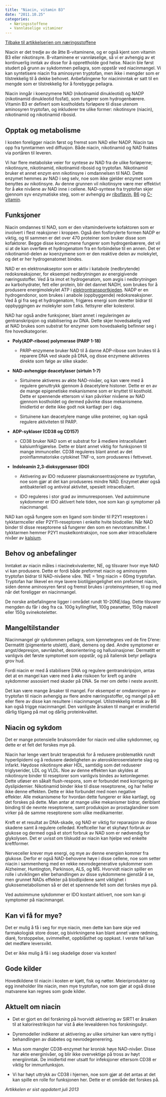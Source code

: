 ```yaml
---
title: "Niacin, vitamin B3"
date: "2011.10.25"
categories: 
  - Næringsstoffene
  - Vannløselige vitaminer
---
```


[Tilbake til artikkelserien om næringsstoffene](../../naeringsstoffer.html)

Niacin er det tredje av de åtte B-vitaminene, og er også kjent som vitamin B3 eller nikotinsyre. B-vitaminene er vannløselige, så vi er avhengig av et kontinuerlig inntak av disse for å opprettholde god helse. Niacin ble først studert på grunn av sykdommen pellagra, som oppstår ved niacinmangel. Vi kan syntetisere niacin fra aminosyren tryptofan, men ikke i mengder som er tilstrekkelig til å dekke behovet. Anbefalingene for niacininntak er satt til en mengde som er tilstrekkelig for å forebygge pellagra.

Niacin inngår i koenzymene NAD (nikotinamid dinukleotid) og NADP (nikotinamid dinukleotid fosfat), som fungerer som hydrogenbærere. Vitamin B3 er definert som kostholdets forløpere til disse utenom aminosyren tryptofan, og inkluderer tre ulike former: nikotinsyre (niacin), nikotinamid og nikotinamid ribosid.

## Opptak og metabolisme

I kosten foreligger niacin først og fremst som NAD eller NADP. Niacin tas opp fra tynntarmen ved diffusjon. Både niacin, nikotinamid og NAD fraktes via portåren til leveren.

Vi har flere metabolske veier for syntese av NAD fra de ulike forløperne; nikotinsyre, nikotinamid, nikotinamid ribosid og tryptofan. Nikotinamid bruker et annet enzym enn nikotinsyre i omdannelsen til NAD. Dette enzymet hemmes av NAD i seg selv, noe som ikke gjelder enzymet som benyttes av nikotinsyre. Av denne grunnen vil nikotinsyre være mer effektivt for å øke nivåene av NAD inne i cellene. NAD-syntese fra tryptofan skjer gjennom syv enzymatiske steg, som er avhengig av [riboflavin](http://www.friskogfunksjonell.no/riboflavin/ "Riboflavin, vitamin B2"), [B6](http://www.friskogfunksjonell.no/b6/ "Pyridoksin, vitamin B6") og [C-vitamin](http://www.friskogfunksjonell.no/c-vitamin/ "C-vitamin").

## Funksjoner

Niacin omdannes til NAD, som er den vitaminderiverte kofaktoren som er involvert i flest reaksjoner i kroppen. Også den fosforylerte formen NADP er viktig, og til sammen er det over 470 proteiner som bruker disse som kofaktorer. Begge disse koenzymene fungerer som hydrogenbærere, det vil si at de kan overføre et hydrogenatom fra en forbindelse til en annen. Det er nikotinamid-delen av koenzymene som er den reaktive delen av molekylet, og det er her hydrogenatomet bindes.

NAD er en elektronakseptor som er aktiv i katabole (nedbrytende) redoksreaksjoner, for eksempel nedbrytningen av energigivende næringsstoffer. Ved å ta imot et hydrogenatom, som avgis i nedbrytningen av karbohydrater, fett eller protein, blir det dannet NADH, som brukes for å produsere energimolekylet ATP i [elektrontransportkjeden](http://www.friskogfunksjonell.no/elektrontransportkjeden/ "Elektrontransportkjeden"). NADP er en hydrogendonor, som brukes i anabole (oppbyggende) redoksreaksjoner. Ved å gi fra seg et hydrogenatom, frigjøres energi som deretter bidrar til oppbyggingen av molekyler som f.eks. fettsyrer eller kolesterol.

NAD har også andre funksjoner, blant annet i reguleringen av gentranskripsjon og stabilisering av DNA. Dette skjer hovedsakelig ved at NAD brukes som substrat for enzymer som hovedsakelig befinner seg i fire hovedkategorier.

-   **Poly(ADP-ribose) polymerase (PARP 1-18)**

    -   PARP-enzymene bruker NAD til å danne ADP-ribose som brukes til å reparere DNA ved skade på DNA, og disse enzymene aktiveres direkte som følge av slike skader. 

-   **NAD-avhengige deacetylaser (sirtuin 1-7)**

    -   Sirtuinene aktiveres av økte NAD-nivåer, og kan være med å regulere genuttrykk gjennom å deacetylere histoner. Dette er en av de mange epigenetiske mekanismene som er knyttet til kosthold. Dette er spennende ettersom vi kan påvirker nivåene av NAD gjennom kostholdet og dermed påvirke disse mekanismene. Imidlertid er dette ikke godt nok kartlagt per i dag.

    -   Sirtuinene kan deacetylere mange ulike proteiner, og kan også regulere aktiviteten til PARP.

-   **ADP-syklaser (CD38 og CD157)**

    -   CD38 bruker NAD som et substrat for å mediere intracellulært kalsiumfrigjørelse. Dette er blant annet viktig for funksjonen til mange immunceller. CD38 reguleres blant annet av det proinflammatoriske cytokinet TNF-α, som produseres i fettvevet.

-   **Indoleamin 2,3-dioksygenaser (IDO)**

    -   Aktivering av IDO reduserer plasmakonsentrasjonene av tryptofan, noe som gjør at det kan produseres mindre NAD. Enzymet øker også antibakteriell og antiviral aktivitet, spesielt intracellulært.

    -   IDO reguleres i stor grad av immunresponsen. Ved autoimmune sykdommer er IDO aktivert hele tiden, noe som kan gi symptomer på niacinmangel.

NAD kan også fungere som en ligand som binder til P2Y1 reseptoren i tykktarmceller eller P2Y11-reseptoren i enkelte hvite blodceller. Når NAD binder til disse reseptorene så fungerer den som en nevrotransmitter. I tykktarmen hemmer P2Y1 muskelkontraksjon, noe som øker intracellulære nivåer av [kalsium](http://www.friskogfunksjonell.no/kalsium/ "Kalsium").

## Behov og anbefalinger

Inntaket av niacin måles i niacinekvivalenter, NE, og tilsvarer hvor mye NAD vi kan produsere. Dette er fordi både preformet niacin og aminosyren tryptofan bidrar til NAD-nivåene våre. 1NE = 1mg niacin = 60mg tryptofan. Tryptofan har likevel en mye lavere biotilgjengelighet enn preformet niacin, siden denne aminosyren først og fremst brukes i proteinsyntesen, til og med når det foreligger en niacinmangel.

De norske anbefalingene ligger i området rundt 10-20NE/dag. Dette tilsvarer mengden du får i deg fra ca. 100g kyllingfilet, 100g peanøtter, 150g makrell eller 150g svinekoteletter.

## Mangeltilstander

Niacinmangel gir sykdommen pellagra, som kjennetegnes ved de fire D'ene: Dermatitt (pigmenterte utslett), diaré, demens og død. Andre symptomer er angst/depresjon, søvnløshet, desorientering og hallusinasjoner. Dermatitt er vanligvis det første symptomet som oppstår, og på italiensk betyr pellagra grov hud.

Fordi niacin er med å stabilisere DNA og regulere gentranskripsjon, antas det at en mangel kan være med å øke risikoen for kreft og andre sykdommer assosiert med skader på DNA. Se mer om dette i neste avsnitt.

Det kan være mange årsaker til mangel. For eksempel er omdanningen av tryptofan til niacin avhengig av flere andre næringsstoffer, og mangel på ett eller flere av disse kan resultere i niacinmangel. Utilstrekkelig inntak av B6 kan også trigge niacinmangel. Den vanligste årsaken til mangel er imidlertid dårlig tilgang på mat og dårlig proteinkvalitet.

## Niacin og sykdom

Det er mange potensielle bruksområder for niacin ved ulike sykdommer, og dette er et felt det forskes mye på.

Niacin har lenge vært brukt terapeutisk for å redusere problematikk rundt hyperlipidemi og å redusere dødeligheten av ateroskleroserelaterte slag og infarkt. Høydose nikotinsyre øker HDL, samtidig som det reduserer triglyserider, LDL og VLDL. Noe av denne effekten kan skyldes at nikotinsyre binder til reseptorer som vanligvis bindes av ketonlegemer. Dette utløser en såkalt flush-respons, som er forbundet med korrigering av dyslipidemier. Nikotinamid binder ikke til disse reseptorene, og har heller ikke denne effekten. Dette er ikke forbundet med noen negative effekter. Alle mekanismene for hvordan dette fungerer er ikke kartlagt, og det forskes på dette. Man antar at mange ulike mekanismer bidrar, deriblant binding til de nevnte reseptorene, samt produksjon av prostaglandiner som virker på de samme reseptorene som ulike medikamenter.

Kreft er et resultat av DNA-skade, og NAD er viktig for reparasjon av disse skadene samt å regulere celledød. Kreftceller har et skyhøyt forbruk av glukose og dermed også et stort forbruk av NAD som er nødvendig for glykolysen. Det er uvisst om tilskudd av niacin kan hjelpe ved enkelte kreftformer.

Nerveceller krever mye energi, og mye av denne energien kommer fra glukose. Derfor er også NAD-behovene høye i disse cellene, noe som setter niacin i sammenheng med en rekke nevrodegenerative sykdommer som Alzheimer, Huntington, Parkinson, ALS, og MS. Hvorvidt niacin spiller en rolle i utviklingen eller behandlingen av disse sykdommene gjenstår å se, men grunnet NADs effekter på blodlipidene samt viktighet i glukosemetabolismen så er det et spennende felt som det forskes mye på.

Ved autoimmune sykdommer er IDO kostant aktivert, noe som kan gi symptomer på niacinmangel.

## Kan vi få for mye?

Det er mulig å få i seg for mye niacin, men dette kan bare skje ved farmakologisk store doser, og bivirkningene kan blant annet være rødming, diaré, forstoppelse, svimmelhet, oppblåsthet og oppkast. I verste fall kan det medføre leversvikt.

Det er ikke mulig å få i seg skadelige doser via kosten!

## Gode kilder

Hovedkildene til niacin i kosten er kjøtt, fisk og nøtter. Meieriprodukter og egg inneholder lite niacin, men mye tryptofan, noe som gjør at også disse matvarene kan regnes som gode kilder.

## Aktuelt om niacin

-   Det er gjort en del forskning på hvorvidt aktivering av SIRT1 er årsaken til at kalorirestriksjon har vist å øke levealderen hos forskningsdyr.

-   Dyremodeller indikerer at aktivering av ulike sirtuiner kan være nyttig i behandlingen av diabetes og nevrodegenerering.

-   Mus som mangler CD38-enzymet har kronisk høye NAD-nivåer. Disse har økte energinivåer, og blir ikke overvektige på tross av høyt energiinntak. De imidlertid mer utsatt for infeksjoner ettersom CD38 er viktig for immunfunksjon.

-   Vi har høyt uttrykk av CD38 i hjernen, noe som gjør at det antas at det kan spille en rolle for funksjonen her. Dette er et område det forskes på.

*Artikkelen er sist oppdatert juli 2013*
